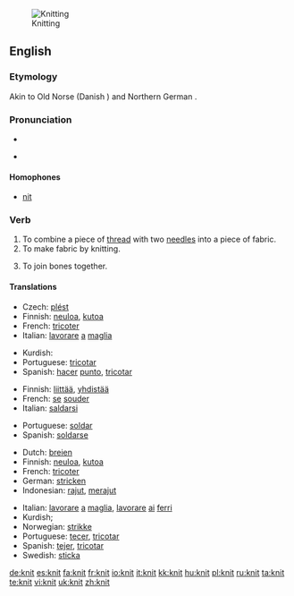[[Image:Purl2.jpg|thumb|Knitting]]
==English==
{{wikipedia|Knitting}}
===Etymology===
Akin to Old Norse {{term|knýta}} (Danish {{term|knytte}}) and Northern German {{term|knütten}}.

===Pronunciation===
* {{IPA|/'nɪt/}}
* {{audio|en-uk-knit.ogg|Audio (UK)}}
*: {{rhymes|ɪt}}

====Homophones====
* [[nit]]

===Verb===
{{en-verb|knit|t|ed}}

# To combine a piece of [[thread]] with two [[needle]]s into a piece of fabric.
# To make fabric by knitting.
# {{figurative}} To join bones together.

====Translations====
{{trans-top|to make fabric}}
* Czech: [[plést]]
* Finnish: [[neuloa]], [[kutoa]]
* French: [[tricoter]]
* Italian: [[lavorare]] [[a]] [[maglia]]
{{trans-mid}}
* Kurdish: {{KUchar|[[چنین]]}}
* Portuguese: [[tricotar]]
* Spanish: [[hacer]] [[punto]], [[tricotar]]
{{trans-bottom}}

{{trans-top|to join bones}}
* Finnish: [[liittää]], [[yhdistää]]
* French: [[se]] [[souder]]
* Italian: [[saldarsi]]
{{trans-mid}}
* Portuguese: [[soldar]]
* Spanish: [[soldarse]]
{{trans-bottom}}

{{checktrans-top}}
* Dutch: [[breien]]
* Finnish: [[neuloa]], [[kutoa]]
* French: [[tricoter]]
* German: [[stricken]]
* Indonesian: [[rajut]], [[rajut|merajut]]
{{trans-mid}}
* Italian: [[lavorare]] [[a]] [[maglia]], [[lavorare]] [[ai]] [[ferri]]
* Kurdish; {{KUchar|[[چنین]]}}
* Norwegian: [[strikke]]
* Portuguese: [[tecer]], [[tricotar]]
* Spanish: [[tejer]], [[tricotar]]
* Swedish: [[sticka]]
{{trans-bottom}}

[[de:knit]]
[[es:knit]]
[[fa:knit]]
[[fr:knit]]
[[io:knit]]
[[it:knit]]
[[kk:knit]]
[[hu:knit]]
[[pl:knit]]
[[ru:knit]]
[[ta:knit]]
[[te:knit]]
[[vi:knit]]
[[uk:knit]]
[[zh:knit]]